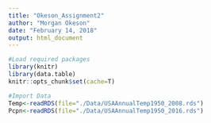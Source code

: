 ```yaml
---
title: "Okeson_Assignment2"
author: "Morgan Okeson"
date: "February 14, 2018"
output: html_document
---
```


<!---Chunk for prep--->
```r
#Load required packages
library(knitr)
library(data.table)
knitr::opts_chunk$set(cache=T)

```

<!---Chunk for loading the data--->
```r
#Import Data
Temp<-readRDS(file="./Data/USAAnnualTemp1950_2008.rds")
Pcpn<-readRDS(file="./Data/USAAnnualTemp1950_2016.rds")
```

<!---Chunk for cleaning the data--->
```r
 
```